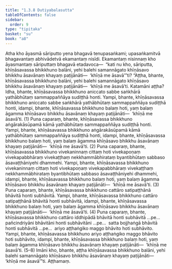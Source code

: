 ```yaml
---
title: "1.3.8 Dutiyabalasutta"
tableOfContents: false
sidebar:
  order: 9
type: "tipitaka"
basket: "su"
book: "a8"
---
```



<DynamicBreadcrumb />

<Division number="28" book="a8">

<Paragraph number="264" book="a8">
Atha kho āyasmā sāriputto yena bhagavā tenupasaṅkami; upasaṅkamitvā bhagavantaṃ abhivādetvā ekamantaṃ nisīdi. Ekamantaṃ nisinnaṃ kho āyasmantaṃ sāriputtaṃ bhagavā etadavoca—  “kati nu kho, sāriputta, khīṇāsavassa bhikkhuno balāni, yehi balehi samannāgato khīṇāsavo bhikkhu āsavānaṃ khayaṃ paṭijānāti—  ‘khīṇā me āsavā’”ti? “Aṭṭha, bhante, khīṇāsavassa bhikkhuno balāni, yehi balehi samannāgato khīṇāsavo bhikkhu āsavānaṃ khayaṃ paṭijānāti—  ‘khīṇā me āsavā’ti.
</Paragraph>

<Paragraph number="265" book="a8">
Katamāni aṭṭha? Idha, bhante, khīṇāsavassa bhikkhuno aniccato sabbe saṅkhārā yathābhūtaṃ sammappaññāya sudiṭṭhā honti. Yampi, bhante, khīṇāsavassa bhikkhuno aniccato sabbe saṅkhārā yathābhūtaṃ sammappaññāya sudiṭṭhā honti, idampi, bhante, khīṇāsavassa bhikkhuno balaṃ hoti, yaṃ balaṃ āgamma khīṇāsavo bhikkhu āsavānaṃ khayaṃ paṭijānāti—  ‘khīṇā me āsavā’ti. (1)
</Paragraph>

<Paragraph number="266" book="a8">
Puna caparaṃ, bhante, khīṇāsavassa bhikkhuno aṅgārakāsūpamā kāmā yathābhūtaṃ sammappaññāya sudiṭṭhā honti. Yampi, bhante, khīṇāsavassa bhikkhuno aṅgārakāsūpamā kāmā yathābhūtaṃ sammappaññāya sudiṭṭhā honti, idampi, bhante, khīṇāsavassa bhikkhuno balaṃ hoti, yaṃ balaṃ āgamma khīṇāsavo bhikkhu āsavānaṃ khayaṃ paṭijānāti—  ‘khīṇā me āsavā’ti. (2)
</Paragraph>

<Paragraph number="267" book="a8">
Puna caparaṃ, bhante, khīṇāsavassa bhikkhuno vivekaninnaṃ cittaṃ hoti vivekapoṇaṃ vivekapabbhāraṃ vivekaṭṭhaṃ nekkhammābhirataṃ byantibhūtaṃ sabbaso āsavaṭṭhāniyehi dhammehi. Yampi, bhante, khīṇāsavassa bhikkhuno vivekaninnaṃ cittaṃ hoti vivekapoṇaṃ vivekapabbhāraṃ vivekaṭṭhaṃ nekkhammābhirataṃ byantibhūtaṃ sabbaso āsavaṭṭhāniyehi dhammehi, idampi, bhante, khīṇāsavassa bhikkhuno balaṃ hoti, yaṃ balaṃ āgamma khīṇāsavo bhikkhu āsavānaṃ khayaṃ paṭijānāti—  ‘khīṇā me āsavā’ti. (3)
</Paragraph>

<Paragraph number="268" book="a8">
Puna caparaṃ, bhante, khīṇāsavassa bhikkhuno cattāro satipaṭṭhānā bhāvitā honti subhāvitā. Yampi, bhante, khīṇāsavassa bhikkhuno cattāro satipaṭṭhānā bhāvitā honti subhāvitā, idampi, bhante, khīṇāsavassa bhikkhuno balaṃ hoti, yaṃ balaṃ āgamma khīṇāsavo bhikkhu āsavānaṃ khayaṃ paṭijānāti—  ‘khīṇā me āsavā’ti. (4)
</Paragraph>

<Paragraph number="269" book="a8">
Puna caparaṃ, bhante, khīṇāsavassa bhikkhuno cattāro iddhipādā bhāvitā honti subhāvitā …pe…  pañcindriyāni bhāvitāni honti subhāvitāni …pe…  satta bojjhaṅgā bhāvitā honti subhāvitā …pe…  ariyo aṭṭhaṅgiko maggo bhāvito hoti subhāvito. Yampi, bhante, khīṇāsavassa bhikkhuno ariyo aṭṭhaṅgiko maggo bhāvito hoti subhāvito, idampi, bhante, khīṇāsavassa bhikkhuno balaṃ hoti, yaṃ balaṃ āgamma khīṇāsavo bhikkhu āsavānaṃ khayaṃ paṭijānāti—  ‘khīṇā me āsavā’ti. (5–8)
</Paragraph>

<Paragraph number="270" book="a8">
Imāni kho, bhante, aṭṭha khīṇāsavassa bhikkhuno balāni, yehi balehi samannāgato khīṇāsavo bhikkhu āsavānaṃ khayaṃ paṭijānāti—  ‘khīṇā me āsavā’”ti.

</Paragraph>
</Division>

<Paragraph number="271" type="center" book="a8">
Aṭṭhamaṃ.
</Paragraph>